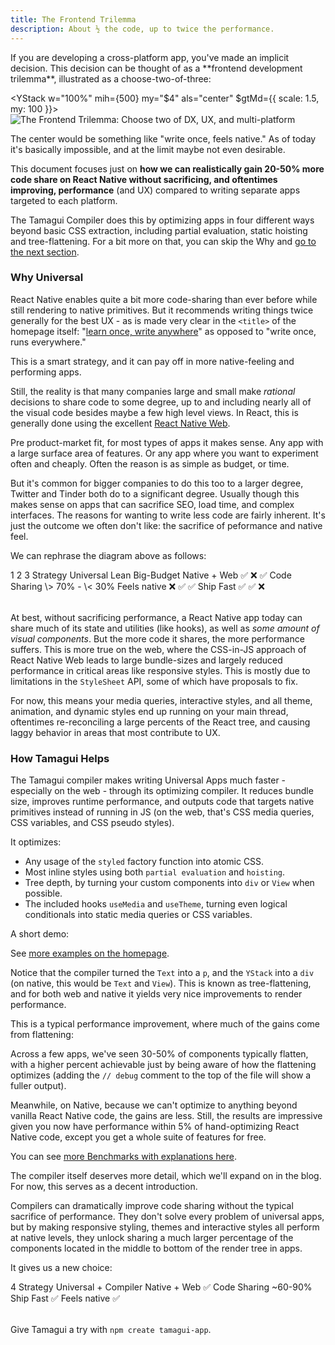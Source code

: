```yaml
---
title: The Frontend Trilemma
description: About ½ the code, up to twice the performance.
---
```


<IntroParagraph>
  If you are developing a cross-platform app, you've made an implicit decision. This decision can be
  thought of as a **frontend development trilemma**, illustrated as a choose-two-of-three:
</IntroParagraph>

<YStack w="100%" mih={500} my="$4" als="center" $gtMd={{ scale: 1.5, my: 100 }}>
  <Image
    title="The Frontend Trilemma: Choose two of DX, UX, and multi-platform"
    src="/trilemma.svg"
    size="hero"
    height={380}
    width={380}
    resizeMode="contain"
  />
</YStack>

The center would be something like "write once, feels native." As of today it's basically impossible, and at the limit maybe not even desirable.

This document focuses just on **how we can realistically gain 20-50% more code share on React Native without sacrificing, and oftentimes improving, performance** (and UX) compared to writing separate apps targeted to each platform.

The Tamagui Compiler does this by optimizing apps in four different ways beyond basic CSS extraction, including partial evaluation, static hoisting and tree-flattening. For a bit more on that, you can skip the Why and [go to the next section](#how-tamagui-helps).

### Why Universal

React Native enables quite a bit more code-sharing than ever before while still rendering to native primitives. But it recommends writing things twice generally for the best UX - as is made very clear in the `<title>` of the homepage itself: "[learn once, write anywhere](https://reactnative.dev/)" as opposed to "write once, runs everywhere."

This is a smart strategy, and it can pay off in more native-feeling and performing apps.

Still, the reality is that many companies large and small make _rational_ decisions to share code to some degree, up to and including nearly all of the visual code besides maybe a few high level views. In React, this is generally done using the excellent [React Native Web](https://necolas.github.io/react-native-web/).

Pre product-market fit, for most types of apps it makes sense. Any app with a large surface area of features. Or any app where you want to experiment often and cheaply. Often the reason is as simple as budget, or time.

But it's common for bigger companies to do this too to a larger degree, Twitter and Tinder both do to a significant degree. Usually though this makes sense on apps that can sacrifice SEO, load time, and complex interfaces. The reasons for wanting to write less code are fairly inherent. It's just the outcome we often don't like: the sacrifice of peformance and native feel.

We can rephrase the diagram above as follows:

<Table heading="Choose your path:">
  <TableCol>
    <TableCell head></TableCell>
    <TableCell>1</TableCell>
    <TableCell>2</TableCell>
    <TableCell>3</TableCell>
  </TableCol>
  <TableCol>
    <TableCell head>Strategy</TableCell>
    <TableCell>Universal</TableCell>
    <TableCell>Lean</TableCell>
    <TableCell>Big-Budget</TableCell>
  </TableCol>
  <TableCol>
    <TableCell head>Native + Web</TableCell>
    <TableCell>✅</TableCell>
    <TableCell>❌</TableCell>
    <TableCell>✅</TableCell>
  </TableCol>
  <TableCol>
    <TableCell head>Code Sharing</TableCell>
    <TableCell>\> 70%</TableCell>
    <TableCell>-</TableCell>
    <TableCell>\< 30%</TableCell>
  </TableCol>
  <TableCol>
    <TableCell head>Feels native</TableCell>
    <TableCell>❌</TableCell>
    <TableCell>✅</TableCell>
    <TableCell>✅</TableCell>
  </TableCol>
    <TableCol>
    <TableCell head>Ship Fast</TableCell>
    <TableCell>✅</TableCell>
    <TableCell>✅</TableCell>
    <TableCell>❌</TableCell>
  </TableCol>
</Table>

At best, without sacrificing performance, a React Native app today can share much of its state and utilities (like hooks), as well as _some amount of visual components_. But the more code it shares, the more performance suffers. This is more true on the web, where the CSS-in-JS approach of React Native Web leads to large bundle-sizes and largely reduced performance in critical areas like responsive styles. This is mostly due to limitations in the `StyleSheet` API, some of which have proposals to fix.

For now, this means your media queries, interactive styles, and all theme, animation, and dynamic styles end up running on your main thread, oftentimes re-reconciling a large percents of the React tree, and causing laggy behavior in areas that most contribute to UX.

### How Tamagui Helps

The Tamagui compiler makes writing Universal Apps much faster - especially on the web - through its optimizing compiler. It reduces bundle size, improves runtime performance, and outputs code that targets native primitives instead of running in JS (on the web, that's CSS media queries, CSS variables, and CSS pseudo styles).

It optimizes:

- Any usage of the `styled` factory function into atomic CSS.
- Most inline styles using both `partial evaluation` and `hoisting`.
- Tree depth, by turning your custom components into `div` or `View` when possible.
- The included hooks `useMedia` and `useTheme`, turning even logical conditionals into static media queries or CSS variables.

A short demo:

<TamaguiExamplesCode />

See [more examples on the homepage](/).

Notice that the compiler turned the `Text` into a `p`, and the `YStack` into a `div` (on native, this would be `Text` and `View`). This is known as tree-flattening, and for both web and native it yields very nice improvements to render performance.

This is a typical performance improvement, where much of the gains come from flattening:

<YStack my="$2">
  <BenchmarkChartWeb />
</YStack>

Across a few apps, we've seen 30-50% of components typically flatten, with a higher percent achievable just by being aware of how the flattening optimizes (adding the `// debug` comment to the top of the file will show a fuller output).

Meanwhile, on Native, because we can't optimize to anything beyond vanilla React Native code, the gains are less. Still, the results are impressive given you now have performance within 5% of hand-optimizing React Native code, except you get a whole suite of features for free.

<YStack my="$2">
  <BenchmarkChartNative />
</YStack>

You can see [more Benchmarks with explanations here](/docs/intro/benchmarks).

The compiler itself deserves more detail, which we'll expand on in the blog. For now, this serves as a decent introduction.

Compilers can dramatically improve code sharing without the typical sacrifice of performance. They don't solve every problem of universal apps, but by making responsive styling, themes and interactive styles all perform at native levels, they unlock sharing a much larger percentage of the components located in the middle to bottom of the render tree in apps.

It gives us a new choice:

<Table my="$8">
  <TableCol>
    <TableCell head></TableCell>
    <TableCell>4</TableCell>
  </TableCol>
  <TableCol>
    <TableCell head>Strategy</TableCell>
    <TableCell>Universal + Compiler</TableCell>
  </TableCol>
  <TableCol>
    <TableCell head>Native + Web</TableCell>
    <TableCell>✅</TableCell>
  </TableCol>
  <TableCol>
    <TableCell head>Code Sharing</TableCell>
    <TableCell>~60-90%</TableCell>
  </TableCol>
  <TableCol>
    <TableCell head>Ship Fast</TableCell>
    <TableCell>✅</TableCell>
  </TableCol>
  <TableCol>
    <TableCell head>Feels native</TableCell>
    <TableCell>✅</TableCell>
  </TableCol>
</Table>

Give Tamagui a try with `npm create tamagui-app`.
